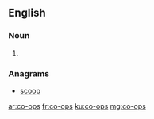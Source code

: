 ==English==

===Noun===
{{head|en|noun plural form}}

# {{plural of|co-op|lang=en}}

===Anagrams===
* [[scoop#English|scoop]]

[[ar:co-ops]]
[[fr:co-ops]]
[[ku:co-ops]]
[[mg:co-ops]]